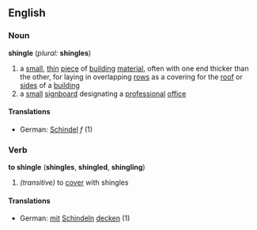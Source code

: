 ==English==
===Noun===
'''shingle''' (''plural:'' '''shingles''')
#a [[small]], [[thin]] [[piece]] of [[building]] [[material]], often with one end thicker than the other, for laying in overlapping [[row]]s as a covering for the [[roof]] or [[side]]s of a [[building]]
#a [[small]] [[signboard]] designating a [[professional]] [[office]]
====Translations====
*German: [[Schindel]] ''f'' (1)
===Verb===
'''to shingle''' ('''shingles''', '''shingled''', '''shingling''')
#''(transitive)'' to [[cover]] with shingles
====Translations====
*German: [[mit]] [[Schindeln]] [[decken]] (1)